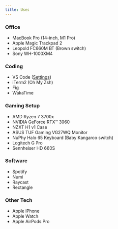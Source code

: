 ```yaml
---
title: Uses
---
```


### Office

- MacBook Pro (14-inch, M1 Pro)
- Apple Magic Trackpad 2
- Leopold FC660M BT (Brown switch)
- Sony WH-1000XM4

### Coding

- VS Code ([Settings](https://github.com/destroymayor/vscode-settings))
- iTerm2 (Oh My Zsh)
- Fig
- WakaTime

### Gaming Setup

- AMD Ryzen 7 3700x
- NVIDIA GeForce RTX™ 3060
- NZXT H1 v1 Case
- ASUS TUF Gaming VG27WQ Monitor
- NuPhy Halo 65 Keyboard (Baby Kangaroo switch)
- Logitech G Pro
- Sennheiser HD 660S

### Software

- Spotify
- Numi
- Raycast
- Rectangle

### Other Tech

- Apple iPhone
- Apple Watch
- Apple AirPods Pro
